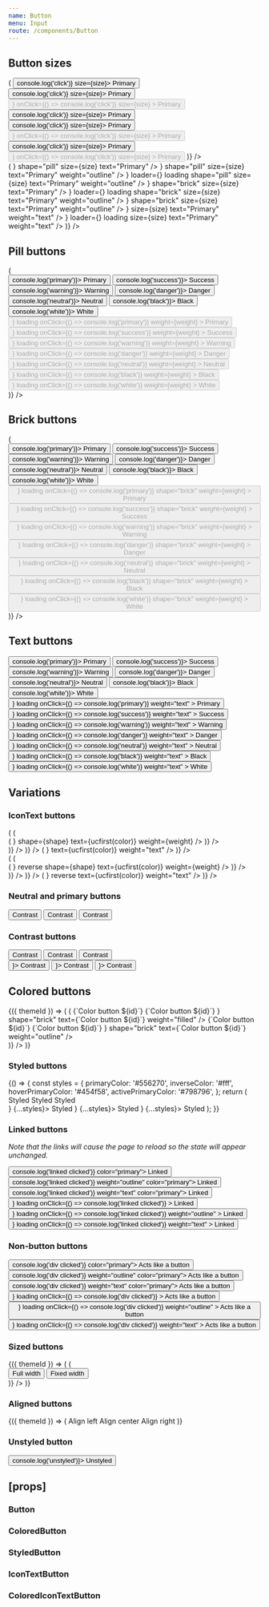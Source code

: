 ```yaml
---
name: Button
menu: Input
route: /components/Button
---
```



<PageTitle title="Button" src="components/Button" />

## Button sizes

<Playground>
  <ThemeWrapper>
    <Looper
      list={['small', 'medium', 'large']}
      render={size => (
        <Rhythm py={1} grouped key={`buttonSize-${size}`}>
          <Rhythm m={2}>
            <Button color="primary" shape="pill" weight="filled" onClick={() => console.log('click')} size={size}>
              Primary
            </Button>
            <Button color="primary" shape="pill" weight="outline" onClick={() => console.log('click')} size={size}>
              Primary
            </Button>
            <Button
              color="primary"
              shape="pill"
              weight="outline"
              disabled
              loading
              loader={<SpinnerIcon scale={size} />}
              onClick={() => console.log('click')}
              size={size}
            >
              Primary
            </Button>
            <Button color="primary" shape="brick" weight="filled" onClick={() => console.log('click')} size={size}>
              Primary
            </Button>
            <Button color="primary" shape="brick" weight="outline" onClick={() => console.log('click')} size={size}>
              Primary
            </Button>
            <Button
              color="primary"
              shape="brick"
              weight="outline"
              disabled
              loading
              loader={<SpinnerIcon scale={size} />}
              onClick={() => console.log('click')}
              size={size}
            >
              Primary
            </Button>
            <Button color="primary" weight="text" onClick={() => console.log('click')} size={size}>
              Primary
            </Button>
            <Button
              color="primary"
              weight="text"
              loading
              disabled
              loader={<SpinnerIcon scale={size} />}
              onClick={() => console.log('click')}
              size={size}
            >
              Primary
            </Button>
          </Rhythm>
        </Rhythm>
      )}
    />
  </ThemeWrapper>
</Playground>

<div style="height: 50px" />

<Playground>
  <ThemeWrapper>
    <Looper
      list={['small', 'medium', 'large']}
      render={size => (
        <Rhythm py={1} grouped key={`iconButtonSize-${size}`}>
          <Rhythm m={2}>
            <IconTextButton
              color="primary"
              icon={<BlobbrIcon scale={size} />}
              shape="pill"
              size={size}
              text="Primary"
            />
            <IconTextButton
              color="primary"
              icon={<BlobbrIcon scale={size} />}
              shape="pill"
              size={size}
              text="Primary"
              weight="outline"
            />
            <IconTextButton
              color="primary"
              disabled
              icon={<BlobbrIcon scale={size} />}
              loader={<SpinnerIcon scale={size} />}
              loading
              shape="pill"
              size={size}
              text="Primary"
              weight="outline"
            />
            <IconTextButton
              color="primary"
              icon={<BlobbrIcon scale={size} />}
              shape="brick"
              size={size}
              text="Primary"
            />
            <IconTextButton
              color="primary"
              disabled
              icon={<BlobbrIcon scale={size} />}
              loader={<SpinnerIcon scale={size} />}
              loading
              shape="brick"
              size={size}
              text="Primary"
              weight="outline"
            />
            <IconTextButton
              color="primary"
              icon={<BlobbrIcon scale={size} />}
              shape="brick"
              size={size}
              text="Primary"
              weight="outline"
            />
            <IconTextButton
              color="primary"
              icon={<BlobbrIcon scale={size} />}
              size={size}
              text="Primary"
              weight="text"
            />
            <IconTextButton
              color="primary"
              disabled
              icon={<BlobbrIcon scale={size} />}
              loader={<SpinnerIcon scale={size} />}
              loading
              size={size}
              text="Primary"
              weight="text"
            />
          </Rhythm>
        </Rhythm>
      )}
    />
  </ThemeWrapper>
</Playground>

## Pill buttons

<Playground>
  <ThemeWrapper>
    <Looper
      list={['filled', 'outline']}
      render={weight => (
        <div key={weight || 'undefined'}>
          <Rhythm m={2}>
            <Button color="primary" weight={weight} onClick={() => console.log('primary')}>
              Primary
            </Button>
            <Button color="success" weight={weight} onClick={() => console.log('success')}>
              Success
            </Button>
            <Button color="warning" weight={weight} onClick={() => console.log('warning')}>
              Warning
            </Button>
            <Button color="danger" weight={weight} onClick={() => console.log('danger')}>
              Danger
            </Button>
            <Button color="neutral" weight={weight} onClick={() => console.log('neutral')}>
              Neutral
            </Button>
            <Button color="black" weight={weight} onClick={() => console.log('black')}>
              Black
            </Button>
            <Button color="white" weight={weight} onClick={() => console.log('white')}>
              White
            </Button>
          </Rhythm>
          <br />
          <Rhythm m={2}>
            <Button
              color="primary"
              disabled
              loader={<SpinnerIcon scale="medium" />}
              loading
              onClick={() => console.log('primary')}
              weight={weight}
            >
              Primary
            </Button>
            <Button
              color="success"
              disabled
              loader={<SpinnerIcon scale="medium" />}
              loading
              onClick={() => console.log('success')}
              weight={weight}
            >
              Success
            </Button>
            <Button
              color="warning"
              disabled
              loader={<SpinnerIcon scale="medium" />}
              loading
              onClick={() => console.log('warning')}
              weight={weight}
            >
              Warning
            </Button>
            <Button
              color="danger"
              disabled
              loader={<SpinnerIcon scale="medium" />}
              loading
              onClick={() => console.log('danger')}
              weight={weight}
            >
              Danger
            </Button>
            <Button
              color="neutral"
              disabled
              loader={<SpinnerIcon scale="medium" />}
              loading
              onClick={() => console.log('neutral')}
              weight={weight}
            >
              Neutral
            </Button>
            <Button
              color="black"
              disabled
              loader={<SpinnerIcon scale="medium" />}
              loading
              onClick={() => console.log('black')}
              weight={weight}
            >
              Black
            </Button>
            <Button
              color="white"
              disabled
              loader={<SpinnerIcon scale="medium" />}
              loading
              onClick={() => console.log('white')}
              weight={weight}
            >
              White
            </Button>
          </Rhythm>
        </div>
      )}
    />
  </ThemeWrapper>
</Playground>

## Brick buttons

<Playground>
  <ThemeWrapper>
    <Looper
      list={[undefined, 'outline']}
      render={weight => (
        <div key={weight || 'undefined'}>
          <Rhythm m={2}>
            <Button color="primary" shape="brick" weight={weight} onClick={() => console.log('primary')}>
              Primary
            </Button>
            <Button color="success" shape="brick" weight={weight} onClick={() => console.log('success')}>
              Success
            </Button>
            <Button color="warning" shape="brick" weight={weight} onClick={() => console.log('warning')}>
              Warning
            </Button>
            <Button color="danger" shape="brick" weight={weight} onClick={() => console.log('danger')}>
              Danger
            </Button>
            <Button color="neutral" shape="brick" weight={weight} onClick={() => console.log('neutral')}>
              Neutral
            </Button>
            <Button color="black" shape="brick" weight={weight} onClick={() => console.log('black')}>
              Black
            </Button>
            <Button color="white" shape="brick" weight={weight} onClick={() => console.log('white')}>
              White
            </Button>
          </Rhythm>
          <br />
          <Rhythm m={2}>
            <Button
              color="primary"
              disabled
              loader={<SpinnerIcon scale="medium" />}
              loading
              onClick={() => console.log('primary')}
              shape="brick"
              weight={weight}
            >
              Primary
            </Button>
            <Button
              color="success"
              disabled
              loader={<SpinnerIcon scale="medium" />}
              loading
              onClick={() => console.log('success')}
              shape="brick"
              weight={weight}
            >
              Success
            </Button>
            <Button
              color="warning"
              disabled
              loader={<SpinnerIcon scale="medium" />}
              loading
              onClick={() => console.log('warning')}
              shape="brick"
              weight={weight}
            >
              Warning
            </Button>
            <Button
              color="danger"
              disabled
              loader={<SpinnerIcon scale="medium" />}
              loading
              onClick={() => console.log('danger')}
              shape="brick"
              weight={weight}
            >
              Danger
            </Button>
            <Button
              color="neutral"
              disabled
              loader={<SpinnerIcon scale="medium" />}
              loading
              onClick={() => console.log('neutral')}
              shape="brick"
              weight={weight}
            >
              Neutral
            </Button>
            <Button
              color="black"
              disabled
              loader={<SpinnerIcon scale="medium" />}
              loading
              onClick={() => console.log('black')}
              shape="brick"
              weight={weight}
            >
              Black
            </Button>
            <Button
              color="white"
              disabled
              loader={<SpinnerIcon scale="medium" />}
              loading
              onClick={() => console.log('white')}
              shape="brick"
              weight={weight}
            >
              White
            </Button>
          </Rhythm>
        </div>
      )}
    />
  </ThemeWrapper>
</Playground>

## Text buttons

<Playground>
  <ThemeWrapper>
    <Rhythm m={2}>
      <Button weight="text" color="primary" onClick={() => console.log('primary')}>
        Primary
      </Button>
      <Button weight="text" color="success" onClick={() => console.log('success')}>
        Success
      </Button>
      <Button weight="text" color="warning" onClick={() => console.log('warning')}>
        Warning
      </Button>
      <Button weight="text" color="danger" onClick={() => console.log('danger')}>
        Danger
      </Button>
      <Button weight="text" color="neutral" onClick={() => console.log('neutral')}>
        Neutral
      </Button>
      <Button weight="text" color="black" onClick={() => console.log('black')}>
        Black
      </Button>
      <Button weight="text" color="white" onClick={() => console.log('white')}>
        White
      </Button>
    </Rhythm>
    <br />
    <Rhythm m={2}>
      <Button
        color="primary"
        loader={<SpinnerIcon scale="medium" />}
        loading
        onClick={() => console.log('primary')}
        weight="text"
      >
        Primary
      </Button>
      <Button
        color="success"
        loader={<SpinnerIcon scale="medium" />}
        loading
        onClick={() => console.log('success')}
        weight="text"
      >
        Success
      </Button>
      <Button
        color="warning"
        loader={<SpinnerIcon scale="medium" />}
        loading
        onClick={() => console.log('warning')}
        weight="text"
      >
        Warning
      </Button>
      <Button
        color="danger"
        loader={<SpinnerIcon scale="medium" />}
        loading
        onClick={() => console.log('danger')}
        weight="text"
      >
        Danger
      </Button>
      <Button
        color="neutral"
        loader={<SpinnerIcon scale="medium" />}
        loading
        onClick={() => console.log('neutral')}
        weight="text"
      >
        Neutral
      </Button>
      <Button
        color="black"
        loader={<SpinnerIcon scale="medium" />}
        loading
        onClick={() => console.log('black')}
        weight="text"
      >
        Black
      </Button>
      <Button
        color="white"
        loader={<SpinnerIcon scale="medium" />}
        loading
        onClick={() => console.log('white')}
        weight="text"
      >
        White
      </Button>
    </Rhythm>
  </ThemeWrapper>
</Playground>

## Variations

### IconText buttons

<Playground>
  <ThemeWrapper>
    <Looper
      list={[undefined, 'outline']}
      render={weight => (
        <Rhythm mb={2} key={`iconText-${weight}`} grouped>
          <Looper
            list={['pill', 'brick']}
            render={shape => (
              <div key={`iconText-${weight}-${shape}`}>
                <Looper
                  list={['primary', 'success', 'warning', 'danger', 'neutral', 'black', 'white']}
                  render={color => (
                    <Rhythm m={2} key={`iconText-${weight}-${shape}-${color}`}>
                      <IconTextButton
                        color={color}
                        icon={<BlobbrIcon scale="medium" />}
                        shape={shape}
                        text={ucfirst(color)}
                        weight={weight}
                      />
                    </Rhythm>
                  )}
                />
                <br />
              </div>
            )}
          />
        </Rhythm>
      )}
    />
    <Rhythm mt={4} grouped>
      <Looper
        list={['primary', 'success', 'warning', 'danger', 'neutral', 'black', 'white']}
        render={color => (
          <Rhythm mx={4} key={`text-${color}`}>
            <IconTextButton color={color} icon={<BlobbrIcon scale="medium" />} text={ucfirst(color)} weight="text" />
          </Rhythm>
        )}
      />
    </Rhythm>
  </ThemeWrapper>
</Playground>

<div style="height: 50px" />

<Playground>
  <ThemeWrapper>
    <Looper
      list={[undefined, 'outline']}
      render={weight => (
        <Rhythm mb={2} key={`iconText-${weight}`} grouped>
          <Looper
            list={['pill', 'brick']}
            render={shape => (
              <div key={`iconText-${weight}-${shape}`}>
                <Looper
                  list={['primary', 'success', 'warning', 'danger', 'neutral', 'black', 'white']}
                  render={color => (
                    <Rhythm m={2} key={`iconTextReverse-${weight}-${shape}-${color}`}>
                      <IconTextButton
                        color={color}
                        icon={<TimesIcon scale="xsmall" />}
                        reverse
                        shape={shape}
                        text={ucfirst(color)}
                        weight={weight}
                      />
                    </Rhythm>
                  )}
                />
                <br />
              </div>
            )}
          />
        </Rhythm>
      )}
    />
    <Rhythm mt={4} grouped>
      <Looper
        list={['primary', 'success', 'warning', 'danger', 'neutral', 'black', 'white']}
        render={color => (
          <Rhythm mx={4} key={`text-${color}`}>
            <IconTextButton
              color={color}
              icon={<TimesIcon scale="xsmall" />}
              reverse
              text={ucfirst(color)}
              weight="text"
            />
          </Rhythm>
        )}
      />
    </Rhythm>
  </ThemeWrapper>
</Playground>

### Neutral and primary buttons

<Playground>
  <ThemeWrapper>
    <Rhythm m={2}>
      <Button color="neutralAndPrimary">Contrast</Button>
      <Button color="neutralAndPrimary" weight="outline">
        Contrast
      </Button>
      <Button color="neutralAndPrimary" weight="text">
        Contrast
      </Button>
    </Rhythm>
  </ThemeWrapper>
</Playground>

### Contrast buttons

<Playground>
  <ThemeWrapper contrast>
    <Rhythm m={2}>
      <Button contrast>Contrast</Button>
      <Button contrast weight="outline">
        Contrast
      </Button>
      <Button contrast weight="text">
        Contrast
      </Button>
    </Rhythm>
    <br />
    <Rhythm m={2}>
      <Button contrast loading loader={<SpinnerIcon scale="medium" />}>
        Contrast
      </Button>
      <Button contrast weight="outline" loading loader={<SpinnerIcon scale="medium" />}>
        Contrast
      </Button>
      <Button contrast weight="text" loading loader={<SpinnerIcon scale="medium" />}>
        Contrast
      </Button>
    </Rhythm>
  </ThemeWrapper>
</Playground>

## Colored buttons

<Playground>
  <ThemeWrapper withThemeId>
    {({ themeId }) => (
      <Flex direction="column" wrap>
        <ColorLooper
          themeId={themeId}
          group="primary"
          render={({ id }) => (
            <Flex direction="row" key={`coloredButton-${id}`} wrap>
              <Rhythm key={`coloredButtonFilled-${id}`} mb={2} mr={2}>
                <ColoredButton shape="pill" weight="filled" colorId={id}>
                  {`Color button ${id}`}
                </ColoredButton>
                <ColoredButton shape="brick" weight="filled" colorId={id}>
                  {`Color button ${id}`}
                </ColoredButton>
                <ColoredIconTextButton
                  colorId={id}
                  icon={<BlobbrIcon scale="medium" />}
                  shape="brick"
                  text={`Color button ${id}`}
                  weight="filled"
                />
              </Rhythm>
              <Rhythm key={`coloredButtonOutline-${id}`} mb={2} mr={2}>
                <ColoredButton shape="pill" weight="outline" colorId={id}>
                  {`Color button ${id}`}
                </ColoredButton>
                <ColoredButton shape="brick" weight="outline" colorId={id}>
                  {`Color button ${id}`}
                </ColoredButton>
                <ColoredIconTextButton
                  colorId={id}
                  icon={<BlobbrIcon scale="medium" />}
                  shape="brick"
                  text={`Color button ${id}`}
                  weight="outline"
                />
              </Rhythm>
              <div style={{ width: '100%', height: '20px' }} />
            </Flex>
          )}
        />
      </Flex>
    )}
  </ThemeWrapper>
</Playground>

### Styled buttons

<Playground>
  {() => {
    const styles = {
      primaryColor: '#556270',
      inverseColor: '#fff',
      hoverPrimaryColor: '#454f58',
      activePrimaryColor: '#798796',
    };
    return (
      <React.Fragment>
        <Rhythm m={2}>
          <StyledButton {...styles}>Styled</StyledButton>
          <StyledButton weight="outline" {...styles}>
            Styled
          </StyledButton>
          <StyledButton weight="text" {...styles}>
            Styled
          </StyledButton>
        </Rhythm>
        <br />
        <Rhythm m={2}>
          <StyledButton loading loader={<SpinnerIcon scale="medium" />} {...styles}>
            Styled
          </StyledButton>
          <StyledButton weight="outline" loading loader={<SpinnerIcon scale="medium" />} {...styles}>
            Styled
          </StyledButton>
          <StyledButton weight="text" loading loader={<SpinnerIcon scale="medium" />} {...styles}>
            Styled
          </StyledButton>
        </Rhythm>
      </React.Fragment>
    );
  }}
</Playground>

### Linked buttons

_Note that the links will cause the page to reload so the state will appear unchanged._

<Playground>
  <ThemeWrapper>
    <Rhythm m={2}>
      <Button href="#linked" onClick={() => console.log('linked clicked')} color="primary">
        Linked
      </Button>
      <Button href="#linked" onClick={() => console.log('linked clicked')} weight="outline" color="primary">
        Linked
      </Button>
      <Button href="#linked" onClick={() => console.log('linked clicked')} weight="text" color="primary">
        Linked
      </Button>
    </Rhythm>
    <br />
    <Rhythm m={2}>
      <Button
        color="primary"
        href="#linked"
        loader={<SpinnerIcon scale="medium" />}
        loading
        onClick={() => console.log('linked clicked')}
      >
        Linked
      </Button>
      <Button
        color="primary"
        href="#linked"
        loader={<SpinnerIcon scale="medium" />}
        loading
        onClick={() => console.log('linked clicked')}
        weight="outline"
      >
        Linked
      </Button>
      <Button
        color="primary"
        href="#linked"
        loader={<SpinnerIcon scale="medium" />}
        loading
        onClick={() => console.log('linked clicked')}
        weight="text"
      >
        Linked
      </Button>
    </Rhythm>
  </ThemeWrapper>
</Playground>

### Non-button buttons

<Playground>
  <ThemeWrapper>
    <Rhythm m={2}>
      <Button as="div" onClick={() => console.log('div clicked')} color="primary">
        Acts like a button
      </Button>
      <Button as="div" onClick={() => console.log('div clicked')} weight="outline" color="primary">
        Acts like a button
      </Button>
      <Button as="div" onClick={() => console.log('div clicked')} weight="text" color="primary">
        Acts like a button
      </Button>
    </Rhythm>
    <br />
    <Rhythm m={2}>
      <Button
        as="div"
        color="primary"
        loader={<SpinnerIcon scale="medium" />}
        loading
        onClick={() => console.log('div clicked')}
      >
        Acts like a button
      </Button>
      <Button
        as="div"
        color="primary"
        loader={<SpinnerIcon scale="medium" />}
        loading
        onClick={() => console.log('div clicked')}
        weight="outline"
      >
        Acts like a button
      </Button>
      <Button
        as="div"
        color="primary"
        loader={<SpinnerIcon scale="medium" />}
        loading
        onClick={() => console.log('div clicked')}
        weight="text"
      >
        Acts like a button
      </Button>
    </Rhythm>
  </ThemeWrapper>
</Playground>

### Sized buttons

<Playground>
  <ThemeWrapper withThemeId>
    {({ themeId }) => (
      <Looper
        list={['pill', 'brick']}
        render={shape => (
          <div key={shape}>
            <Rhythm m={2}>
              <Button shape={shape} themeId={themeId} color="primary" fullWidth>
                Full width
              </Button>
              <Button shape={shape} themeId={themeId} color="primary" width={200}>
                Fixed width
              </Button>
            </Rhythm>
          </div>
        )}
      />
    )}
  </ThemeWrapper>
</Playground>

### Aligned buttons

<Playground>
  <ThemeWrapper withThemeId>
    {({ themeId }) => (
      <Rhythm m={2}>
        <StyledButton themeId={themeId} color="primary" width={200} align="left">
          Align left
        </StyledButton>
        <StyledButton themeId={themeId} color="primary" width={200}>
          Align center
        </StyledButton>
        <StyledButton themeId={themeId} color="primary" width={200} align="right">
          Align right
        </StyledButton>
      </Rhythm>
    )}
  </ThemeWrapper>
</Playground>

### Unstyled button

<Playground>
  <ThemeWrapper>
    <Button unstyled onClick={() => console.log('unstyled')}>
      Unstyled
    </Button>
  </ThemeWrapper>
</Playground>

## \[props\]

### Button

<Props of={Button} />

### ColoredButton

<Props of={ColoredButton} />

### StyledButton

<Props of={StyledButton} />

### IconTextButton

<Props of={IconTextButton} />

### ColoredIconTextButton

<Props of={ColoredIconTextButton} />
